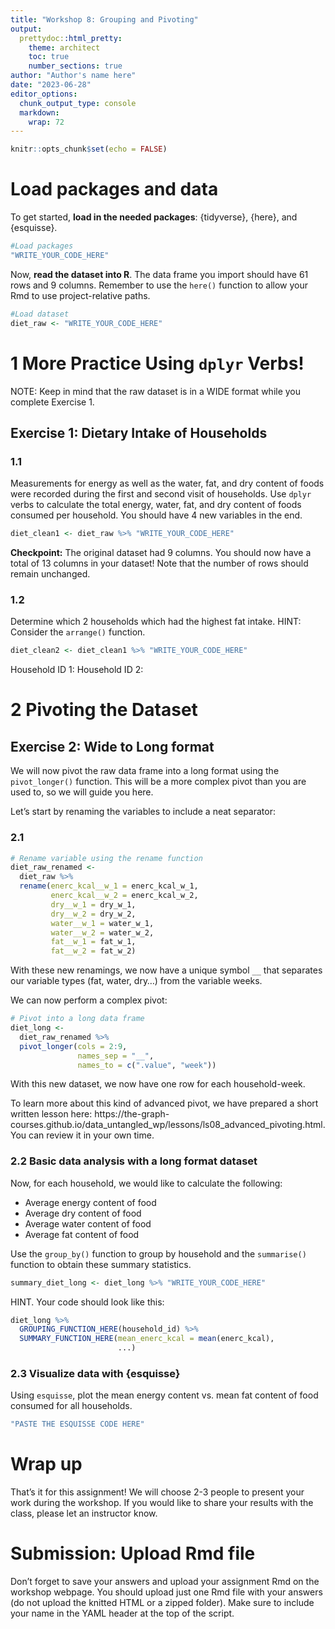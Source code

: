 ```yaml
---
title: "Workshop 8: Grouping and Pivoting"
output:
  prettydoc::html_pretty:
    theme: architect
    toc: true
    number_sections: true
author: "Author's name here"
date: "2023-06-28"
editor_options: 
  chunk_output_type: console
  markdown: 
    wrap: 72
---
```


```r
knitr::opts_chunk$set(echo = FALSE)
```

# Load packages and data

To get started, **load in the needed packages**: {tidyverse}, {here},
and {esquisse}.

```r
#Load packages
"WRITE_YOUR_CODE_HERE"
```

Now, **read the dataset into R**. The data frame you import should have
61 rows and 9 columns. Remember to use the `here()` function to allow
your Rmd to use project-relative paths.

```r
#Load dataset
diet_raw <- "WRITE_YOUR_CODE_HERE"
```

# 1 More Practice Using `dplyr` Verbs!

NOTE: Keep in mind that the raw dataset is in a WIDE format while you
complete Exercise 1.

## Exercise 1: Dietary Intake of Households

### 1.1
Measurements for energy as well as the water, fat, and dry content of
foods were recorded during the first and second visit of households. Use
`dplyr` verbs to calculate the total energy, water, fat, and dry content
of foods consumed per household. You should have 4 new variables in the end.

```r
diet_clean1 <- diet_raw %>% "WRITE_YOUR_CODE_HERE"
```

**Checkpoint:** The original dataset had 9 columns. You should now have a total of 13 columns in your dataset! Note that the number of rows should remain unchanged.

### 1.2

Determine which 2 households which had the highest fat intake. HINT: Consider the `arrange()` function.

```r
diet_clean2 <- diet_clean1 %>% "WRITE_YOUR_CODE_HERE"
```

Household ID 1: 
Household ID 2:

# 2 Pivoting the Dataset

## Exercise 2: Wide to Long format

We will now pivot the raw data frame into a long format using the `pivot_longer()`
function. This will be a more complex pivot than you are used to, so we will guide you here.

Let's start by renaming the variables to include a neat separator:

### 2.1
```r
# Rename variable using the rename function
diet_raw_renamed <- 
  diet_raw %>% 
  rename(enerc_kcal__w_1 = enerc_kcal_w_1, 
         enerc_kcal__w_2 = enerc_kcal_w_2,
         dry__w_1 = dry_w_1,
         dry__w_2 = dry_w_2,
         water__w_1 = water_w_1,
         water__w_2 = water_w_2,
         fat__w_1 = fat_w_1,
         fat__w_2 = fat_w_2)
```

With these new renamings, we now have a unique symbol `__` that separates our variable types (fat, water, dry...) from the variable weeks.

We can now perform a complex pivot:

```r
# Pivot into a long data frame
diet_long <- 
  diet_raw_renamed %>% 
  pivot_longer(cols = 2:9, 
               names_sep = "__", 
               names_to = c(".value", "week"))
```

With this new dataset, we now have one row for each household-week.

To learn more about this kind of advanced pivot, we have prepared a short written lesson here: 
https://the-graph-courses.github.io/data_untangled_wp/lessons/ls08_advanced_pivoting.html. You can review it in your own time.

### 2.2 Basic data analysis with a long format dataset

Now, for each household, we would like to calculate the following: 

  - Average energy content of food
  - Average dry content of food
  - Average water content of food 
  - Average fat content of food 
  
Use the `group_by()` function to group by household and the `summarise()` function to obtain these summary statistics.

```r
summary_diet_long <- diet_long %>% "WRITE_YOUR_CODE_HERE"
```

HINT. Your code should look like this:

```r
diet_long %>% 
  GROUPING_FUNCTION_HERE(household_id) %>% 
  SUMMARY_FUNCTION_HERE(mean_enerc_kcal = mean(enerc_kcal),
                        ...)
```


### 2.3 Visualize data with {esquisse}

Using `esquisse`, plot the mean energy content vs. mean fat content of food consumed for all households.

```r
"PASTE THE ESQUISSE CODE HERE"
```

# Wrap up

That's it for this assignment! We will choose 2-3 people to present your
work during the workshop. If you would like to share your results with
the class, please let an instructor know.

# Submission: Upload Rmd file

Don't forget to save your answers and upload your assignment Rmd on the
workshop webpage. You should upload just one Rmd file with your answers
(do not upload the knitted HTML or a zipped folder). Make sure to
include your name in the YAML header at the top of the script.
